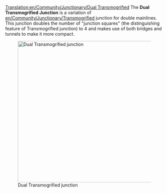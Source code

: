 [[Translation:en/Community/Junctionary/Dual Transmogrified]]
{{en/-}}{{en/Community/Junctionary/Navigation}}
The '''Dual Transmogrified Junction''' is a variation of [[en/Community/Junctionary/Transmogrified]] junction for double mainlines. This junction doubles the number of "junction squares" (the distinguishing feature of Transmogrified junction) to 4 and makes use of both bridges and tunnels to make it more compact.

[[File:en/Community/Junctionary/Dual Transmog Junction.png|none|thumb|450px|Dual Transmogrified junction]]